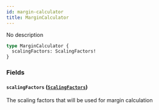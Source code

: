 ```yaml
---
id: margin-calculator
title: MarginCalculator
---
```



No description

```graphql
type MarginCalculator {
  scalingFactors: ScalingFactors!
}
```


### Fields

#### `scalingFactors` ([`ScalingFactors`](/docs/mainnet/graphql/objects/scaling-factors))

The scaling factors that will be used for margin calculation




